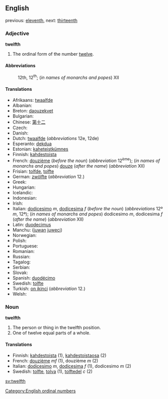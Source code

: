 ==English==

previous: [[eleventh]], next: [[thirteenth]]

===Adjective===
'''twelfth'''
# The ordinal form of the number [[twelve]].

====Abbreviations====
:12th, 12<sup>th</sup>; (''in names of monarchs and popes'') XII

====Translations====

* Afrikaans: [[twaalfde]]
* Albanian: [[]]
* Breton: [[daouzekvet]]
* Bulgarian: [[]]
* Chinese: [[第]][[十]][[二]]
* Czech: [[]]
* Danish: [[]]
* Dutch: [[twaalfde]] (''abbreviations'' 12e, 12de)
* Esperanto: [[dekdua]]
* Estonian: [[kaheteistkümnes]]
* Finnish: [[kahdestoista]]
* French: [[douzième]] (''before the noun'') (''abbreviation'' 12<sup>ème</sup>); (''in names of monarchs and popes'') [[douze]] (''after the name'') (''abbreviation'' XII)
* Frisian: [[tolfde]], [[tolfte]]
* German: [[zwölfte]] (''abbreviation'' 12.)
* Greek: [[]]
* Hungarian: [[]]
* Icelandic: [[]]
* Indonesian: [[]]
* Irish: [[]]
* Italian: [[dodicesimo]] ''m'', [[dodicesima]] ''f'' (''before the noun'') (''abbreviations'' 12º ''m'', 12ª); (''in names of monarchs and popes'') dodicesimo ''m'', dodicesima ''f'' (''after the name'') (''abbreviation'' XII)
* Latin: [[duodecimus]]
* Manchu: ([[juwan]] [[juweci]])
* Norwegian: [[]]
* Polish: [[]]
* Portuguese: [[]]
* Romanian: [[]]
* Russian: [[]]
* Tagalog: [[]]
* Serbian: [[]]
* Slovak: [[]]
* Spanish: [[duodécimo]]
* Swedish: [[tolfte]]
* Turkish: [[on ikinci]] (''abbreviation'' 12.)
* Welsh: [[]]

===Noun===
'''twelfth'''

#The person or thing in the twelfth position.
#One of twelve equal parts of a whole.

====Translations====

*Finnish: [[kahdestoista]] (1), [[kahdestoistaosa]] (2)
*French: [[douzième]] ''mf'' (1), douzième ''m'' (2)
*Italian: [[dodicesimo]] ''m'', [[dodicesima]] ''f'' (1), dodicesimo ''m'' (2)
*Swedish: [[tolfte]], [[tolva]] (1), [[tolftedel]] ''c'' (2)

[[Category:English ordinal numbers]]

[[sv:twelfth]]